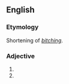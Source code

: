 {{also|bitchin}}
==English==

===Etymology===
Shortening of ''[[bitching]]''.

===Adjective===
{{en-adj}}

# {{alternative spelling of|bitchin||excellent|lang=en}}
# {{alternative spelling of|bitching|lang=en}}